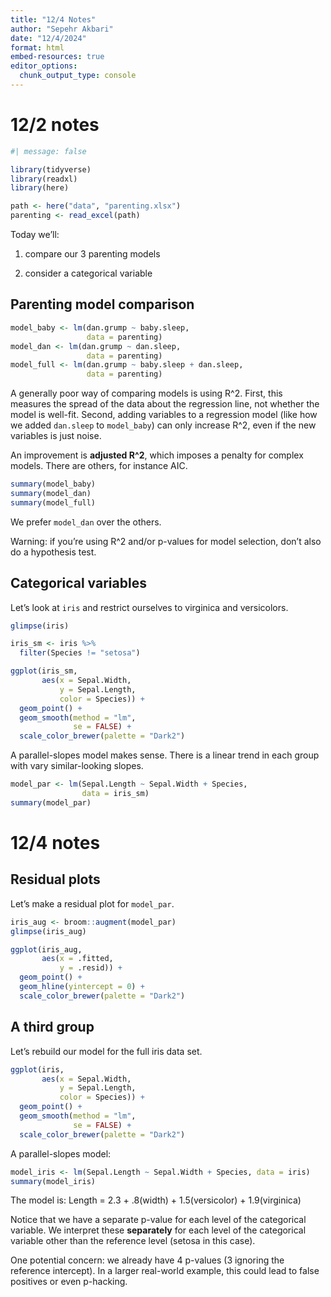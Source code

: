 ```yaml
---
title: "12/4 Notes"
author: "Sepehr Akbari"
date: "12/4/2024"
format: html
embed-resources: true
editor_options: 
  chunk_output_type: console
---
```


# 12/2 notes

```r
#| message: false

library(tidyverse)
library(readxl)
library(here)

path <- here("data", "parenting.xlsx")
parenting <- read_excel(path)
```

Today we'll:

1) compare our 3 parenting models

2) consider a categorical variable

## Parenting model comparison

```r
model_baby <- lm(dan.grump ~ baby.sleep,
                 data = parenting)
model_dan <- lm(dan.grump ~ dan.sleep,
                 data = parenting)
model_full <- lm(dan.grump ~ baby.sleep + dan.sleep,
                 data = parenting)
```

A generally poor way of comparing models is using R^2. First, this measures the spread of the data about the regression line, not whether the model is well-fit. Second, adding variables to a regression model (like how we added `dan.sleep` to `model_baby`) can only increase R^2, even if the new variables is just noise.

An improvement is **adjusted R^2**, which imposes a penalty for complex models. There are others, for instance AIC. 

```r
summary(model_baby)
summary(model_dan)
summary(model_full)
```

We prefer `model_dan` over the others. 

Warning: if you're using R^2 and/or p-values for model selection, don't also do a hypothesis test. 

## Categorical variables

Let's look at `iris` and restrict ourselves to virginica and versicolors.

```r
glimpse(iris)

iris_sm <- iris %>% 
  filter(Species != "setosa")

ggplot(iris_sm, 
       aes(x = Sepal.Width,
           y = Sepal.Length,
           color = Species)) + 
  geom_point() +
  geom_smooth(method = "lm",
              se = FALSE) +
  scale_color_brewer(palette = "Dark2")
```

A parallel-slopes model makes sense. There is a linear trend in each group with vary similar-looking slopes. 

```r
model_par <- lm(Sepal.Length ~ Sepal.Width + Species, 
                data = iris_sm)
summary(model_par)
```

# 12/4 notes

## Residual plots

Let's make a residual plot for `model_par`.

```r
iris_aug <- broom::augment(model_par)
glimpse(iris_aug)

ggplot(iris_aug, 
       aes(x = .fitted, 
           y = .resid)) +
  geom_point() +
  geom_hline(yintercept = 0) +
  scale_color_brewer(palette = "Dark2")
```

## A third group

Let's rebuild our model for the full iris data set.

```r
ggplot(iris, 
       aes(x = Sepal.Width,
           y = Sepal.Length,
           color = Species)) +
  geom_point() + 
  geom_smooth(method = "lm",
              se = FALSE) +
  scale_color_brewer(palette = "Dark2")
```

A parallel-slopes model:

```r
model_iris <- lm(Sepal.Length ~ Sepal.Width + Species, data = iris)
summary(model_iris)
```

The model is: Length = 2.3 +  .8(width) + 1.5(versicolor) + 1.9(virginica)

Notice that we have a separate p-value for each level of the categorical variable. We interpret these **separately** for each level of the categorical variable other than the reference level (setosa in this case).

One potential concern: we already have 4 p-values (3 ignoring the reference intercept). In a larger real-world example, this could lead to false positives or even p-hacking. 







